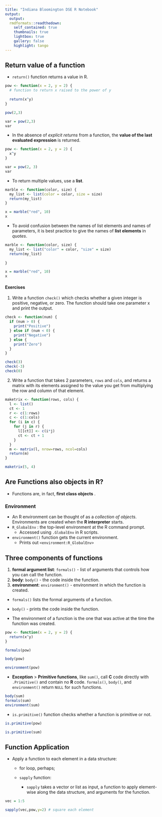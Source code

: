 ```yaml
---
title: "Indiana Bloomington DSE R Notebook"
output: 
  output: 
  rmdformats::readthedown:
    self_contained: true
    thumbnails: true
    lightbox: true
    gallery: false
    highlight: tango
---
```


## Return value of a function

  - `return()` function returns a value in R.

```r
pow <- function(x = 2, y = 2) {
  # function to return x raised to the power of y
  
  return(x^y)
}

pow(2,3)

```

  
```r
var = pow(2,3)
var
```

  - In the absence of *explicit returns* from a function, the **value of the last evaluated expression** is returned.
  
```r
pow <- function(x = 2, y = 2) {
  x^y
}

var = pow(2, 3)
var
```

  - To return multiple values, use a **list**.

```r
marble <- function(color, size) {
  my_list <- list(color = color, size = size)
  return(my_list)
}

x = marble("red", 10)
x
```

  - To avoid confusion between the names of list elements and names of parameters, it is best practice to give the names of **list elements** in *quotes*.
  
```r
marble <- function(color, size) {
  my_list <- list("color" = color, "size" = size)
  return(my_list)
  
}

x = marble("red", 10)
x
```

#### Exercises

  1. Write a function `check()` which checks whether a given integer is positive, negative, or zero. The function should take one parameter x and print the output.
  
```r
check <- function(num) {
  if (num > 0) {
    print("Positive")
  } else if (num < 0) {
    print("Negative")
  } else {
    print("Zero")
  }
}

check(3)
check(-3)
check(0)
```
  
  2. Write a function that takes 2 parameters, `rows` and `cols`, and returns a matrix with its elements assigned to the value you get from multiplying the row and column of that element.

  
```r
maketrix <- function(rows, cols) {
  l <- list()
  ct <- 1
  r <- c(1:rows)
  c <- c(1:cols)
  for (i in c) {
    for (j in r) {
      l[[ct]] <- c(i*j)
      ct <- ct + 1
    }
  }
  m <- matrix(l, nrow=rows, ncol=cols)
  return(m)
}

maketrix(5, 4)
```

## Are Functions also objects in R?

  - Functions are, in fact, **first class objects** .
  
### Environment

  - An R environment can be thought of as a *collection of objects*. Environments are created when the **R interpreter** starts. 
  - `R_GlobalEnv` : the top-level environment at the R command prompt.
    - Accessed using `.GlobalEnv` in R scripts.
  - `environment()` function gets the current environment.
    - Prints out `<environment:R_GlobalEnv>`

## Three components of functions

  1. **formal argument list**: `formals()` - list of arguments that controls how you can call the function.
  2. **body**: `body()` - the code inside the function.
  3. **environment**: `environment()` - environment in which the function is created.
  
  - `formals()` lists the formal arguments of a function.
  - `body()` - prints the code inside the function.
  
  - The environment of a function is the one that was active at the time the function was created.
  
```r
pow <- function(x = 2, y = 2) {
  return(x^y)
}

formals(pow)

body(pow)

environment(pow)
```

  - **Exception** 
    > **Primitive functions**, like `sum()`, call **C** code directly with `.Primitive()` and contain no **R** code. `formals()`, `body()`, and `environment()` return `NULL` for such functions.
    
```r
body(sum)
formals(sum)
environment(sum)
```


  - `is.primitive()` function checks whether a function is primitive or not.
  
```r
is.primitive(pow)

is.primitive(sum)
```
  
## Function Application

  - Apply a function to each element in a data structure:
    - for loop, perhaps;
    - `sapply` function:
    
      - `sapply` takes a vector or list as input, a function to apply element-wise along the data structure, and arguments for the function.
      
```r
vec = 1:5

sapply(vec,pow,y=2) # square each element

```
    
    